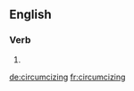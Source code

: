 
==English==

===Verb===
{{head|en|present participle}}

# {{present participle of|circumcize|lang=en}}

[[de:circumcizing]]
[[fr:circumcizing]]
